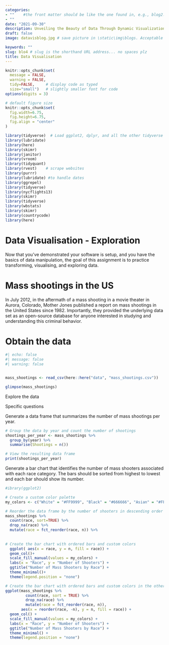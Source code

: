 ```yaml
---
categories:  
- ""    #the front matter should be like the one found in, e.g., blog2.md. It cannot be like the normal Rmd we used
- ""
date: "2021-09-30"
description: Unveiling the Beauty of Data Through Dynamic Visualization # the title that will show up once someone gets to this page
draft: false
image: datavisblog.jpg # save picture in \static\img\blogs. Acceptable formats= jpg, jpeg, or png . Your iPhone pics wont work

keywords: ""
slug: blo4 # slug is the shorthand URL address... no spaces plz
title: Data Visualisation
---
```

  



```r
knitr::opts_chunk$set(
  message = FALSE, 
  warning = FALSE, 
  tidy=FALSE,     # display code as typed
  size="small")   # slightly smaller font for code
options(digits = 3)

# default figure size
knitr::opts_chunk$set(
  fig.width=6.75, 
  fig.height=6.75,
  fig.align = "center"
)
```


```r
library(tidyverse)  # Load ggplot2, dplyr, and all the other tidyverse packages
library(lubridate)
library(here)
library(skimr)
library(janitor)
library(vroom)
library(tidyquant)
library(rvest)    # scrape websites
library(purrr)  
library(lubridate) #to handle dates
library(ggrepel)
library(tidyverse)
library(nycflights13)
library(skimr)
library(tidyverse)
library(wbstats)
library(skimr)
library(countrycode)
library(here)
```


# Data Visualisation - Exploration

Now that you've demonstrated your software is setup, and you have the basics of data manipulation, the goal of this assignment is to practice transforming, visualising, and exploring data.

# Mass shootings in the US

In July 2012, in the aftermath of a mass shooting in a movie theater in Aurora, Colorado, Mother Jones published a report on mass shootings in the United States since 1982. Importantly, they provided the underlying data set as an open-source database for anyone interested in studying and understanding this criminal behavior.

# Obtain the data


```r
#| echo: false
#| message: false
#| warning: false


mass_shootings <- read_csv(here::here("data", "mass_shootings.csv"))

glimpse(mass_shootings)
```

Explore the data

Specific questions

Generate a data frame that summarizes the number of mass shootings per year.

```r
# Group the data by year and count the number of shootings
shootings_per_year <- mass_shootings %>%
  group_by(year) %>%
  summarise(Shootings = n())

# View the resulting data frame
print(shootings_per_year)
```
Generate a bar chart that identifies the number of mass shooters associated with each race category. The bars should be sorted from highest to lowest and each bar should show its number.

```r
#ibrary(ggplot2)

# Create a custom color palette
my_colors <- c("White" = "#FF9999", "Black" = "#666666", "Asian" = "#FFCC99", "Other" = "#3399FF")

# Reorder the data frame by the number of shooters in descending order and eliminate the NA
mass_shootings %>% 
  count(race, sort=TRUE) %>% 
  drop_na(race) %>% 
  mutate(race = fct_reorder(race, n)) %>% 
  
  
# Create the bar chart with ordered bars and custom colors
  ggplot( aes(x = race, y = n, fill = race)) +
  geom_col()+
  scale_fill_manual(values = my_colors) +
  labs(x = "Race", y = "Number of Shooters") +
  ggtitle("Number of Mass Shooters by Race") +
  theme_minimal()+
  theme(legend.position = "none")

# Create the bar chart with ordered bars and custom colors in the other way from max to min
ggplot(mass_shootings %>% 
         count(race, sort = TRUE) %>% 
         drop_na(race) %>% 
         mutate(race = fct_reorder(race, n)),
       aes(x = reorder(race, -n), y = n, fill = race)) +
  geom_col() +
  scale_fill_manual(values = my_colors) +
  labs(x = "Race", y = "Number of Shooters") +
  ggtitle("Number of Mass Shooters by Race") +
  theme_minimal() +
  theme(legend.position = "none")
```
